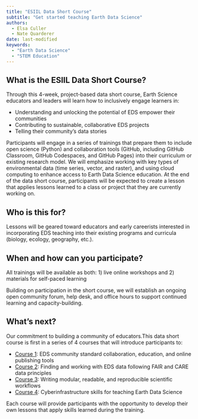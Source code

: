 ```yaml
---
title: "ESIIL Data Short Course"
subtitle: "Get started teaching Earth Data Science"
authors:
  - Elsa Culler
  - Nate Quarderer
date: last-modified
keywords:
  - "Earth Data Science"
  - "STEM Education"
---
```


## What is the ESIIL Data Short Course?
Through this 4-week, project-based data short course, Earth Science educators and leaders will learn how to inclusively engage learners in:

  - Understanding and unlocking the potential of EDS empower their communities
  - Contributing to  sustainable, collaborative EDS projects
  - Telling their community’s data stories

Participants will engage in a series of trainings that prepare them to include open science (Python) and collaboration tools (GitHub, including GitHub Classroom, GitHub Codespaces, and GitHub Pages) into their curriculum or existing research model. We will emphasize working with key types of environmental data (time series, vector, and raster), and using cloud computing to enhance access to Earth Data Science education. At the end of the data short course, participants will be expected to create a lesson that applies lessons learned to a class or project that they are currently working on.

## Who is this for?
Lessons will be geared toward educators and early careerists interested in incorporating EDS teaching into their existing programs and curricula (biology, ecology, geography, etc.). 

## When and how can you participate?
All trainings  will be available as both:
  1) live online workshops and 
  2) materials for self-paced learning

Building on participation in the short course, we will establish an ongoing open community forum, help desk, and office hours to support continued learning and capacity-building.

## What’s next? 
Our commitment to building a community of educators.This data short course is first in a series of 4 courses that will introduce participants to:

  * [Course 1](01-collaboration/00-home.qmd): EDS community standard collaboration, education, and online publishing tools 
  * [Course 2](02-data/00-home.qmd): Finding and working with EDS data following FAIR and CARE data principles 
  * [Course 3](03-reproducible/00-home.qmd): Writing modular, readable, and reproducible scientific workflows
  * [Course 4](04-cyberinfrastructure/00-home.qmd): Cyberinfrastructure skills for teaching Earth Data Science
 
Each course will provide participants with the opportunity to develop their own lessons that apply skills learned during the training. 